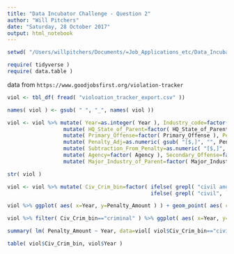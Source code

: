 ```yaml
---
title: "Data Incubator Challenge - Question 2"
author: "Will Pitchers"
date: "Saturday, 28 October 2017"
output: html_notebook
---
```


```r
setwd( "/Users/willpitchers/Documents/=Job_Applications_etc/Data_Incubator_2017" )

require( tidyverse )
require( data.table )
```


data from `https://www.goodjobsfirst.org/violation-tracker`

```r
viol <- tbl_df( fread( "violoation_tracker_export.csv" ))

names( viol ) <- gsub( " ", "_", names( viol ))

viol <- viol %>% mutate( Year=as.integer( Year ), Industry_code=factor( Industry_in_Record ), Civ_Crim=factor( `Civil/Criminal` ) ) %>%
                  mutate( HQ_State_of_Parent=factor( HQ_State_of_Parent ), HQ_Country_of_Parent=factor( HQ_Country_of_Parent ) ) %>%
                  mutate( Primary_Offense=factor( Primary_Offense ), Penalty_Amount=as.numeric( gsub( "[$,]", "", Penalty_Amount ) ) ) %>% 
                  mutate( Penalty_Adj=as.numeric( gsub( "[$,]", "", Penalty_Amount_Adjusted_For_Eliminating_Multiple_Counting )) ) %>% 
                  mutate( Subtraction_From_Penalty=as.numeric( "[$,]", "", Subtraction_From_Penalty ) ) %>% 
                  mutate( Agency=factor( Agency ), Secondary_Offense=factor( Secondary_Offense ), Ownership_Structure=factor( Ownership_Structure ) ) %>% 
                  mutate( Major_Industry_of_Parent=factor( Major_Industry_of_Parent ), Zip=factor( Zip ) )

str( viol )

```


```r
viol <- viol %>% mutate( Civ_Crim_bin=factor( ifelse( grepl( "civil and criminal", `Civil/Criminal` )=="TRUE", "both", 
                                              ifelse( grepl( "civil", `Civil/Criminal` )=="TRUE", "civil", "criminal" ))))

viol %>% ggplot( aes( x=Year, y=Penalty_Amount ) ) + geom_point( aes( col=Civ_Crim_bin ), alpha=0.5 ) + ylab( "Penalty amount" )

```

```r
viol %>% filter( Civ_Crim_bin=="criminal" ) %>% ggplot( aes( x=Year, y=Penalty_Amount ) ) + geom_point( alpha=0.5 ) + ylab( "Penalty amount" )
```


```r
summary( lm( Penalty_Amount ~ Year, data=viol[ viol$Civ_Crim_bin=="civil", ] ) )
```

```r
table( viol$Civ_Crim_bin, viol$Year )
```

